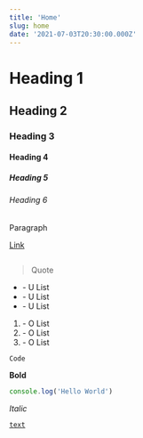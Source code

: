 ```yaml
---
title: 'Home'
slug: home
date: '2021-07-03T20:30:00.000Z'
---
```


# Heading 1

## Heading 2

### Heading 3

#### Heading 4

##### Heading 5

###### Heading 6

Paragraph

[Link](www.google.at)

![]()

> Quote

- \- U List
- \- U List
- \- U List

1.  \- O List
2.  \- O List
3.  \- O List

`Code`

**Bold**

```js
console.log('Hello World')
```

_Italic_

[`text`](www.google.at 'Link Title')
